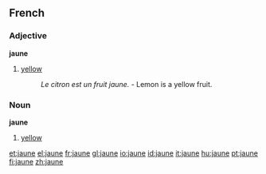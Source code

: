 ==French==
===Adjective===
'''jaune'''

# [[yellow]]
#: ''Le citron est un fruit jaune.'' - Lemon is a yellow fruit.

===Noun===
'''jaune''' {{m}}

# [[yellow]]

[[et:jaune]]
[[el:jaune]]
[[fr:jaune]]
[[gl:jaune]]
[[io:jaune]]
[[id:jaune]]
[[it:jaune]]
[[hu:jaune]]
[[pt:jaune]]
[[fi:jaune]]
[[zh:jaune]]